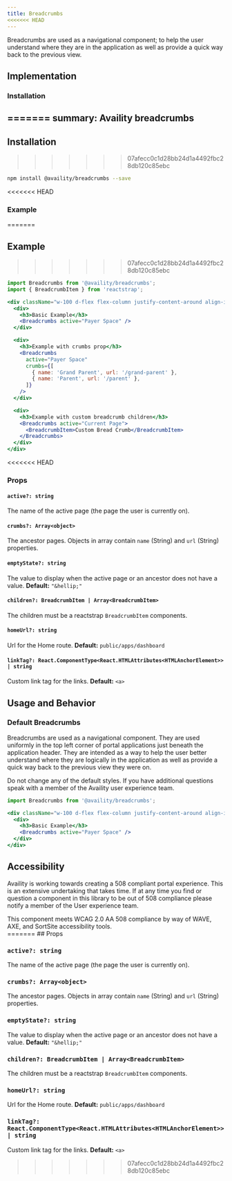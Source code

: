 ```yaml
---
title: Breadcrumbs
<<<<<<< HEAD
---
```

Breadcrumbs are used as a navigational component; to help the user understand where they are
in the application as well as provide a quick way back to the previous view.

## Implementation

### Installation
=======
summary: Availity breadcrumbs
---

## Installation
>>>>>>> 07afecc0c1d28bb24d1a4492fbc28db120c85ebc

```bash
npm install @availity/breadcrumbs --save
```

<<<<<<< HEAD
### Example
=======
## Example
>>>>>>> 07afecc0c1d28bb24d1a4492fbc28db120c85ebc

```jsx live=true viewCode=true
import Breadcrumbs from '@availity/breadcrumbs';
import { BreadcrumbItem } from 'reactstrap';

<div className="w-100 d-flex flex-column justify-content-around align-items-start">
  <div>
    <h3>Basic Example</h3>
    <Breadcrumbs active="Payer Space" />
  </div>

  <div>
    <h3>Example with crumbs prop</h3>
    <Breadcrumbs
      active="Payer Space"
      crumbs={[
        { name: 'Grand Parent', url: '/grand-parent' },
        { name: 'Parent', url: '/parent' },
      ]}
    />
  </div>

  <div>
    <h3>Example with custom breadcrumb children</h3>
    <Breadcrumbs active="Current Page">
      <BreadcrumbItem>Custom Bread Crumb</BreadcrumbItem>
    </Breadcrumbs>
  </div>
</div>
```

<<<<<<< HEAD
### Props

#### `active?: string`
The name of the active page (the page the user is currently on).

#### `crumbs?: Array<object>`

The ancestor pages. Objects in array contain `name` (String) and `url` (String) properties.

#### `emptyState?: string`

The value to display when the active page or an ancestor does not have a value. **Default:** `"&hellip;"`

#### `children?: BreadcrumbItem | Array<BreadcrumbItem>`

The children must be a reactstrap `BreadcrumbItem` components.

#### `homeUrl?: string`
Url for the Home route. **Default:** `public/apps/dashboard`

#### `linkTag?: React.ComponentType<React.HTMLAttributes<HTMLAnchorElement>> | string`
Custom link tag for the links. **Default:** `<a>`



## Usage and Behavior

### Default Breadcrumbs

Breadcrumbs are used as a navigational component. They are used uniformly in the top left corner of 
portal applications just beneath the application header. They are intended as a way to help the user
better understand where they are logically in the application as well as provide a quick way back to
the previous view they were on. 

<div class="disclaimer">
  Do not change any of the default styles. 
  If you have additional questions speak with a member of the Availity user experience team.
</div>

```jsx live=true viewCode=false
import Breadcrumbs from '@availity/breadcrumbs';

<div className="w-100 d-flex flex-column justify-content-around align-items-start">
  <div>
    <h3>Basic Example</h3>
    <Breadcrumbs active="Payer Space" />
  </div>
</div>
```



##  Accessibility

Availity is working towards creating a 508 compliant portal experience. This is an extensive undertaking that takes time. 
If at any time you find or question a component in this library to be out of 508 compliance please notify a member of the
User experience team.

<div class="disclaimer">
  This component meets WCAG 2.0 AA 508 compliance by way of WAVE, AXE, and SortSite accessibility tools.
</div>
=======
## Props

### `active?: string`
The name of the active page (the page the user is currently on).

### `crumbs?: Array<object>`

The ancestor pages. Objects in array contain `name` (String) and `url` (String) properties.

### `emptyState?: string`

The value to display when the active page or an ancestor does not have a value. **Default:** `"&hellip;"`

### `children?: BreadcrumbItem | Array<BreadcrumbItem>`

The children must be a reactstrap `BreadcrumbItem` components.

### `homeUrl?: string`
Url for the Home route. **Default:** `public/apps/dashboard`

### `linkTag?: React.ComponentType<React.HTMLAttributes<HTMLAnchorElement>> | string`
Custom link tag for the links. **Default:** `<a>`
>>>>>>> 07afecc0c1d28bb24d1a4492fbc28db120c85ebc
